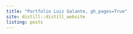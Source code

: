 ```yaml
---
title: "Portfolio Luiz Galante, gh_pages=True"
site: distill::distill_website
listing: posts
---
```

